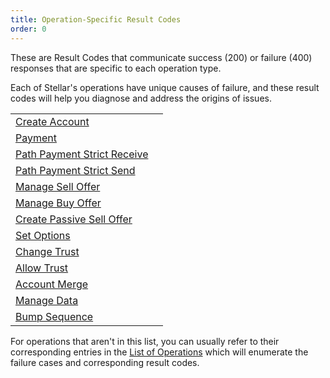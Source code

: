 ```yaml
---
title: Operation-Specific Result Codes
order: 0
---
```



These are Result Codes that communicate success (200) or failure (400) responses that are specific to each operation type.

Each of Stellar's operations have unique causes of failure, and these result codes will help you diagnose and address the origins of issues.

<MethodTable title="Operation-Specific Result Code Types">


|                                                                  |     |
| ---------------------------------------------------------------- | --- |
| [Create Account](./create-account.mdx)                           |     |
| [Payment](./payment.mdx)                                         |     |
| [Path Payment Strict Receive](./path-payment-strict-receive.mdx) |     |
| [Path Payment Strict Send](./path-payment-strict-send.mdx)       |     |
| [Manage Sell Offer](./manage-sell-offer.mdx)                     |     |
| [Manage Buy Offer](./manage-buy-offer.mdx)                       |     |
| [Create Passive Sell Offer](./create-passive-sell-offer.mdx)     |     |
| [Set Options](./set-options.mdx)                                 |     |
| [Change Trust](./change-trust.mdx)                               |     |
| [Allow Trust](./allow-trust.mdx)                                 |     |
| [Account Merge](./account-merge.mdx)                             |     |
| [Manage Data](./manage-data.mdx)                                 |     |
| [Bump Sequence](./bump-sequence.mdx)                             |     |

</MethodTable>


For operations that aren't in this list, you can usually refer to their corresponding entries in the [List of Operations](../../../../docs/start/list-of-operations.mdx) which will enumerate the failure cases and corresponding result codes.
